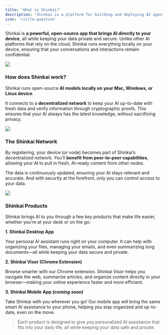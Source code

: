 ```yaml
---
title: 'What is Shinkai?'
description: 'Shinkai is a platform for building and deploying AI agents.'
icon: 'circle-question'
---
```


Shinkai is **a powerful, open-source app that brings AI directly to your device**, all while keeping your data private and secure. 
Unlike other AI platforms that rely on the cloud, Shinkai runs everything locally on your device, ensuring that your conversations and interactions remain confidential.

<Frame>
  <img src="/images/what-is-shinkai.jpg"  style={{ borderRadius: '0.5rem' }}/>
</Frame>

### How does Shinkai work?

Shinkai runs open-source **AI models locally on your Mac, Windows, or Linux device**. 

It connects to a **decentralized network** to keep your AI up-to-date with fresh data and verify information through cryptographic proofs. This ensures that your AI always has the latest knowledge, without sacrificing privacy.

<Frame>
  <img src="/images/shinkai-general.svg"  style={{ borderRadius: '0.5rem' }}/>
</Frame>

### The Shinkai Network

By registering, your device (or node) becomes part of Shinkai’s decentralized network. You’ll **benefit from peer-to-peer capabilities**, allowing your AI to pull in fresh, AI-ready content from other nodes. 

The data is continuously updated, ensuring your AI stays relevant and accurate. And with security at the forefront, only you can control access to your data.

<Frame>
  <img src="/images/shinkai-network.svg"  style={{ borderRadius: '0.5rem' }}/>
</Frame>

### Shinkai Products

Shinkai brings AI to you through a few key products that make life easier, whether you’re at your desk or on the go:

**1. Shinkai Desktop App**

Your personal AI assistant runs right on your computer. It can help with organizing your files, managing your emails, and even summarizing long documents—all while keeping your data secure and private.

**2. Shinkai Visor (Chrome Extension)**

Browse smarter with our Chrome extension. Shinkai Visor helps you navigate the web, summarize articles, and organize content directly in your browser—making your online experience faster and more efficient.

**3. Shinkai Mobile App _(coming soon)_**

Take Shinkai with you wherever you go! Our mobile app will bring the same smart AI assistance to your phone, helping you stay organized and up-to-date, even on the move.



> Each product is designed to give you personalized AI assistance that fits into your daily life, all while keeping your data safe and private.